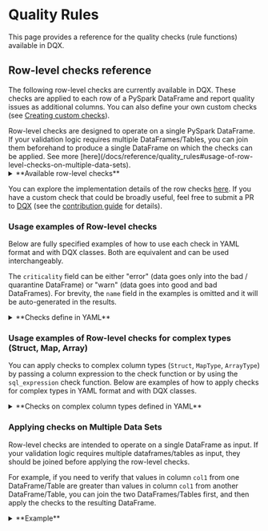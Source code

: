 
# Quality Rules

This page provides a reference for the quality checks (rule functions) available in DQX.

## Row-level checks reference

The following row-level checks are currently available in DQX.
These checks are applied to each row of a PySpark DataFrame and report quality issues as additional columns.
You can also define your own custom checks (see [Creating custom checks](#creating-custom-checks)).

<Admonition type="warning" title="Applicability">
Row-level checks are designed to operate on a single PySpark DataFrame.
If your validation logic requires multiple DataFrames/Tables, you can join them beforehand to produce a single DataFrame on which the checks can be applied.
See more [here](/docs/reference/quality_rules#usage-of-row-level-checks-on-multiple-data-sets).
</Admonition>

<details style={{ backgroundColor: 'transparent', color: 'neutral' }}>
<summary>**Available row-level checks**</summary>
| Check                            | Description                                                                                                                                                                                                                                                                            | Arguments                                                                                                                                                                                                                                                                                                                                                                                                               |
| -------------------------------- | -------------------------------------------------------------------------------------------------------------------------------------------------------------------------------------------------------------------------------------------------------------------------------------- | ----------------------------------------------------------------------------------------------------------------------------------------------------------------------------------------------------------------------------------------------------------------------------------------------------------------------------------------------------------------------------------------------------------------------- |
| is_not_null                      | Checks whether the values in the input column are not null.                                                                                                                                                                                                                            | column: column to check (can be a string column name or a column expression)                                                                                                                                                                                                                                                                                                                                            |
| is_not_empty                     | Checks whether the values in the input column are not empty (but may be null).                                                                                                                                                                                                         | column: column to check (can be a string column name or a column expression)                                                                                                                                                                                                                                                                                                                                            |
| is_not_null_and_not_empty        | Checks whether the values in the input column are not null and not empty.                                                                                                                                                                                                              | column: column to check (can be a string column name or a column expression); trim_strings: optional boolean flag to trim spaces from strings                                                                                                                                                                                                                                                                           |
| is_in_list                       | Checks whether the values in the input column are present in the list of allowed values (null values are allowed).                                                                                                                                                                     | column: column to check (can be a string column name or a column expression); allowed: list of allowed values                                                                                                                                                                                                                                                                                                           |
| is_not_null_and_is_in_list       | Checks whether the values in the input column are not null and present in the list of allowed values.                                                                                                                                                                                  | column: column to check (can be a string column name or a column expression); allowed: list of allowed values                                                                                                                                                                                                                                                                                                           |
| is_not_null_and_not_empty_array  | Checks whether the values in the array input column are not null and not empty.                                                                                                                                                                                                        | column: column to check (can be a string column name or a column expression)                                                                                                                                                                                                                                                                                                                                            |
| is_in_range                      | Checks whether the values in the input column are in the provided range (inclusive of both boundaries).                                                                                                                                                                                | column: column to check (can be a string column name or a column expression); min_limit: min limit as number, date, timestamp, column name or sql expression; max_limit: max limit as number, date, timestamp, column name or sql expression                                                                                                                                                                            |
| is_not_in_range                  | Checks whether the values in the input column are outside the provided range (inclusive of both boundaries).                                                                                                                                                                           | column: column to check (can be a string column name or a column expression); min_limit: min limit as number, date, timestamp, column name or sql expression; max_limit: max limit as number, date, timestamp, column name or sql expression                                                                                                                                                                            |
| is_not_less_than                 | Checks whether the values in the input column are not less than the provided limit.                                                                                                                                                                                                    | column: column to check (can be a string column name or a column expression); limit: limit as number, date, timestamp, column name or sql expression                                                                                                                                                                                                                                                                    |
| is_not_greater_than              | Checks whether the values in the input column are not greater than the provided limit.                                                                                                                                                                                                 | column: column to check (can be a string column name or a column expression); limit: limit as number, date, timestamp, column name or sql expression                                                                                                                                                                                                                                                                    |
| is_valid_date                    | Checks whether the values in the input column have valid date formats.                                                                                                                                                                                                                 | column: column to check (can be a string column name or a column expression); date_format: optional date format (e.g. 'yyyy-mm-dd')                                                                                                                                                                                                                                                                                     |
| is_valid_timestamp               | Checks whether the values in the input column have valid timestamp formats.                                                                                                                                                                                                            | column: column to check (can be a string column name or a column expression); timestamp_format: optional timestamp format (e.g. 'yyyy-mm-dd HH:mm:ss')                                                                                                                                                                                                                                                                  |
| is_not_in_future                 | Checks whether the values in the input column contain a timestamp that is not in the future, where 'future' is defined as current_timestamp + offset (in seconds).                                                                                                                     | column: column to check (can be a string column name or a column expression); offset: offset to use; curr_timestamp: current timestamp, if not provided current_timestamp() function is used                                                                                                                                                                                                                            |
| is_not_in_near_future            | Checks whether the values in the input column contain a timestamp that is not in the near future, where 'near future' is defined as greater than the current timestamp but less than the current_timestamp + offset (in seconds).                                                      | column: column to check (can be a string column name or a column expression); offset: offset to use; curr_timestamp: current timestamp, if not provided current_timestamp() function is used                                                                                                                                                                                                                            |
| is_older_than_n_days             | Checks whether the values in one input column are at least N days older than the values in another column.                                                                                                                                                                             | column: column to check (can be a string column name or a column expression); days: number of days; curr_date: current date, if not provided current_date() function is used                                                                                                                                                                                                                                            |
| is_older_than_col2_for_n_days    | Checks whether the values in one input column are at least N days older than the values in another column.                                                                                                                                                                             | column1: first column to check (can be a string column name or a column expression); column2: second column to check (can be a string column name or a column expression); days: number of days                                                                                                                                                                                                                         |
| is_unique                        | Checks whether the values in the input column are unique and reports an issue for each row that contains a duplicate value. It supports uniqueness check for multiple columns (composite key). Null values are not considered duplicates by default, following the ANSI SQL standard.  | columns: columns to check (can be a list of column names or column expressions); window_spec: optional window specification as a string or column object, you must handle NULLs correctly using coalesce() to prevent rows exclusion; nulls_distinct: controls how null values are treated, default is True, thus nulls are not duplicates, eg. (NULL, NULL) not equals (NULL, NULL) and (1, NULL) not equals (1, NULL) |
| regex_match                      | Checks whether the values in the input column match a given regex.                                                                                                                                                                                                                     | column: column to check (can be a string column name or a column expression); regex: regex to check; negate: if the condition should be negated (true) or not                                                                                                                                                                                                                                                           |
| sql_expression                   | Checks whether the values meet the condition provided as an SQL expression, e.g. `a = 'str1' and a > b`                                                                                                                                                                                | expression: sql expression to check on a dataframe; msg: optional message to output; name: optional name of the resulting column; negate: if the condition should be negated                                                                                                                                                                                                                                            |
</details>

You can explore the implementation details of the row checks [here](https://github.com/databrickslabs/dqx/blob/main/src/databricks/labs/dqx/row_checks.py).
If you have a custom check that could be broadly useful, feel free to submit a PR to [DQX](https://github.com/databrickslabs/dqx) (see the [contribution guide](/docs/dev/contributing) for details).

### Usage examples of Row-level checks

Below are fully specified examples of how to use each check in YAML format and with DQX classes. Both are equivalent and can be used interchangeably.

The `criticality` field can be either "error" (data goes only into the bad / quarantine DataFrame) or "warn" (data goes into good and bad DataFrames).
For brevity, the `name` field in the examples is omitted and it will be auto-generated in the results.

<details style={{ backgroundColor: 'transparent', color: 'neutral' }}>
<summary>**Checks define in YAML**</summary>
```yaml
# is_not_null check
- criticality: error
  check:
    function: is_not_null
    arguments:
      column: col1

# is_not_empty check
- criticality: error
  check:
    function: is_not_empty
    arguments:
      column: col1

# is_not_null_and_not_empty check
- criticality: error
  check:
    function: is_not_null_and_not_empty
    arguments:
      column: col1
      trim_strings: true

# is_in_list check
- criticality: error
  check:
    function: is_in_list
    arguments:
      column: col2
      allowed:
      - 1
      - 2
      - 3

# is_not_null_and_is_in_list check
- criticality: error
  check:
    function: is_not_null_and_is_in_list
    arguments:
      column: col2
      allowed:
      - 1
      - 2
      - 3

# is_not_null_and_not_empty_array check
- criticality: error
  check:
    function: is_not_null_and_not_empty_array
    arguments:
      column: col4

# is_in_range check
- criticality: error
  check:
    function: is_in_range
    arguments:
      column: col2
      min_limit: 1
      max_limit: 10
- criticality: error
  check:
    function: is_in_range
    arguments:
      column: col5
      min_limit: 2025-01-01
      max_limit: 2025-02-24
- criticality: error
  check:
    function: is_in_range
    arguments:
      column: col6
      min_limit: 2025-01-01 00:00:00
      max_limit: 2025-02-24 01:00:00
- criticality: error
  check:
    function: is_in_range
    arguments:
      column: col3
      min_limit: col2
      max_limit: col2 * 2

# is_not_in_range check
- criticality: error
  check:
    function: is_not_in_range
    arguments:
      column: col2
      min_limit: 11
      max_limit: 20
- criticality: error
  check:
    function: is_not_in_range
    arguments:
      column: col5
      min_limit: 2025-02-25
      max_limit: 2025-02-26
- criticality: error
  check:
    function: is_not_in_range
    arguments:
      column: col6
      min_limit: 2025-02-25 00:00:00
      max_limit: 2025-02-26 01:00:00
- criticality: error
  check:
    function: is_not_in_range
    arguments:
      column: col3
      min_limit: col2 + 10
      max_limit: col2 * 10

# is_not_less_than check
- criticality: error
  check:
    function: is_not_less_than
    arguments:
      column: col2
      limit: 0
- criticality: error
  check:
    function: is_not_less_than
    arguments:
      column: col5
      limit: 2025-01-01
- criticality: error
  check:
    function: is_not_less_than
    arguments:
      column: col6
      limit: 2025-01-01 01:00:00
- criticality: error
  check:
    function: is_not_less_than
    arguments:
      column: col3
      limit: col2 - 10

# is_not_greater_than check
- criticality: error
  check:
    function: is_not_greater_than
    arguments:
      column: col2
      limit: 10
- criticality: error
  check:
    function: is_not_greater_than
    arguments:
      column: col5
      limit: 2025-03-01
- criticality: error
  check:
    function: is_not_greater_than
    arguments:
      column: col6
      limit: 2025-03-24 01:00:00
- criticality: error
  check:
    function: is_not_greater_than
    arguments:
      column: col3
      limit: col2 + 10

# is_valid_date check
- criticality: error
  check:
    function: is_valid_date
    arguments:
      column: col5
- criticality: error
  name: col5_is_not_valid_date2
  check:
    function: is_valid_date
    arguments:
      column: col5
      date_format: yyyy-MM-dd

# is_valid_timestamp check
- criticality: error
  check:
    function: is_valid_timestamp
    arguments:
      column: col6
      timestamp_format: yyyy-MM-dd HH:mm:ss
- criticality: error
  name: col6_is_not_valid_timestamp2
  check:
    function: is_valid_timestamp
    arguments:
      column: col6

# is_not_in_future check
- criticality: error
  check:
    function: is_not_in_future
    arguments:
      column: col6
      offset: 86400

# is_not_in_near_future check
- criticality: error
  check:
    function: is_not_in_near_future
    arguments:
      column: col6
      offset: 36400

# is_older_than_n_days check
- criticality: error
  check:
    function: is_older_than_n_days
    arguments:
      column: col5
      days: 10000

# is_older_than_col2_for_n_days check
- criticality: error
  check:
    function: is_older_than_col2_for_n_days
    arguments:
      column1: col5
      column2: col6
      days: 2

# is_unique check
- criticality: error
  check:
    function: is_unique
    arguments:
      columns:
      - col1

# is_unique on multiple columns (composite key), nulls are distinct (default behavior)
# eg. (1, NULL) not equals (1, NULL) and (NULL, NULL) not equals (NULL, NULL)
- criticality: error
  name: composite_key_col1_and_col2_is_not_unique
  check:
    function: is_unique
    arguments:
      columns:
      - col1
      - col2

# is_unique on multiple columns (composite key), nulls are not distinct
# eg. (1, NULL) equals (1, NULL) and (NULL, NULL) equals (NULL, NULL)
- criticality: error
  name: composite_key_col1_and_col2_is_not_unique_not_nulls_distinct
  check:
    function: is_unique
    arguments:
      columns:
      - col1
      - col2
      nulls_distinct: False

# is_unique check with custom window
# provide default value for NULL in the time column of the window spec using coalesce() to prevent rows exclusion!
- criticality: error
  name: col1_is_not_unique_custom_window
  check:
    function: is_unique
    arguments:
      columns:
      - col1
      window_spec: window(coalesce(col6, '1970-01-01'), '10 minutes')

# regex_match check
- criticality: error
  check:
    function: regex_match
    arguments:
      column: col2
      regex: '[0-9]+'
      negate: false

# sql_expression check
- criticality: error
  check:
    function: sql_expression
    arguments:
      expression: col3 >= col2 and col3 <= 10
      msg: col3 is less than col2 and col3 is greater than 10
      name: custom_output_name
      negate: false

# apply check to multiple columns
- criticality: error
  check:
    function: is_not_null # 'column' as first argument
    for_each_column: # apply the check for each column
    - col3
    - col5
- criticality: error
  check:
    function: is_unique # 'column' as first argument
    for_each_column: # apply the check for each list of columns
    - [col3, col5]
    - [col1]
```
</details>

<details style={{ backgroundColor: 'transparent', color: 'neutral' }}>
<summary>**Checks defined using DQX classes**</summary>
```python
from databricks.labs.dqx.rule import DQRowRule, DQRowRuleForEachCol
from databricks.labs.dqx import row_checks
from datetime import datetime

checks = [
    # is_not_null check
    DQRowRule(
      criticality="error",
      check_func=row_checks.is_not_null,
      column="col1"
    ),
    # is_not_empty check
    DQRowRule(
      criticality="error",
      check_func=row_checks.is_not_empty,
      column="col1"
    ),
    # is_not_null_and_not_empty check
    DQRowRule(
      criticality="error",
      check_func=row_checks.is_not_null_and_not_empty,
      column="col1",
      check_func_kwargs={"trim_strings": True}
    ),
    # is_in_list check
    DQRowRule(
      criticality="error",
      check_func=row_checks.is_in_list,
      column="col2",
      check_func_args=[[1, 2, 3]]
    ),
    # is_not_null_and_is_in_list check
    DQRowRule(
      criticality="error",
      check_func=row_checks.is_not_null_and_is_in_list,
      column="col2",
      check_func_args=[[1, 2, 3]]
    ),
    # is_not_null_and_not_empty_array check
    DQRowRule(
      criticality="error",
      check_func=row_checks.is_not_null_and_not_empty_array,
      column="col4"
    ),
    # is_in_range check
    DQRowRule(
      criticality="error",
      check_func=row_checks.is_in_range,
      column="col2",
      check_func_kwargs={"min_limit": 1, "max_limit": 10}
    ),
    DQRowRule(
      criticality="error",
      check_func=row_checks.is_in_range,
      column="col5",
      check_func_kwargs={
        "min_limit": datetime(2025, 1, 1).date(),
        "max_limit": datetime(2025, 2, 24).date()
      }
    ),
    DQRowRule(
      criticality="error",
      check_func=row_checks.is_in_range,
      column="col6",
      check_func_kwargs={
        "min_limit": datetime(2025, 1, 1, 0, 0, 0),
        "max_limit": datetime(2025, 2, 24, 1, 0, 0)
      }
    ),
    DQRowRule(
      criticality="error",
      check_func=row_checks.is_in_range,
      column="col3",
      check_func_kwargs={
        "min_limit": "col2",
        "max_limit": "col2 * 2"
      }
    ),
    # is_not_in_range check
    DQRowRule(
      criticality="error",
      check_func=row_checks.is_not_in_range,
      column="col2",
      check_func_kwargs={
        "min_limit": 11,
        "max_limit": 20
      }
    ),
    DQRowRule(
      criticality="error",
      check_func=row_checks.is_not_in_range,
      column="col5",
      check_func_kwargs={
        "min_limit": datetime(2025, 2, 25).date(),
        "max_limit": datetime(2025, 2, 26).date()
      }
    ),
    DQRowRule(
      criticality="error",
      check_func=row_checks.is_not_in_range,
      column="col6",
      check_func_kwargs={
        "min_limit": datetime(2025, 2, 25, 0, 0, 0),
        "max_limit": datetime(2025, 2, 26, 1, 0, 0)
      }
    ),
    DQRowRule(
      criticality="error",
      check_func=row_checks.is_not_in_range,
      column="col3",
      check_func_kwargs={
        "min_limit": "col2 + 10",
        "max_limit": "col2 * 10"
      }
    ),
    # is_not_less_than check
    DQRowRule(
      criticality="error",
      check_func=row_checks.is_not_less_than,
      column="col2",
      check_func_kwargs={"limit": 0}
    ),
    DQRowRule(
      criticality="error",
      check_func=row_checks.is_not_less_than,
      column="col5",
      check_func_kwargs={"limit": datetime(2025, 1, 1).date()}
    ),
    DQRowRule(
      criticality="error",
      check_func=row_checks.is_not_less_than,
      column="col6",
      check_func_kwargs={"limit": datetime(2025, 1, 1, 1, 0, 0)}
    ),
    DQRowRule(
      criticality="error",
      check_func=row_checks.is_not_less_than,
      column="col3",
      check_func_kwargs={"limit": "col2 - 10"}
    ),
    # is_not_greater_than check
    DQRowRule(
      criticality="error",
      check_func=row_checks.is_not_greater_than,
      column="col2",
      check_func_kwargs={"limit": 10}
    ),
    DQRowRule(
      criticality="error",
      check_func=row_checks.is_not_greater_than,
      column="col5",
      check_func_kwargs={"limit": datetime(2025, 3, 1).date()}
    ),
    DQRowRule(
      criticality="error",
      check_func=row_checks.is_not_greater_than,
      column="col6",
      check_func_kwargs={"limit": datetime(2025, 3, 24, 1, 0, 0)}
    ),
    DQRowRule(
      criticality="error",
      check_func=row_checks.is_not_greater_than,
      column="col3",
      check_func_kwargs={"limit": "col2 + 10"}
    ),
    # is_valid_date check
    DQRowRule(
      criticality="error",
      check_func=row_checks.is_valid_date,
      column="col5"
    ),
    DQRowRule(
      criticality="error",
      check_func=row_checks.is_valid_date,
      column="col5",
      check_func_kwargs={"date_format": "yyyy-MM-dd"},
      name="col5_is_not_valid_date2"
    ),
    # is_valid_timestamp check
    DQRowRule(
      criticality="error",
      check_func=row_checks.is_valid_timestamp,
      column="col6"
    ),
    DQRowRule(
      criticality="error",
      check_func=row_checks.is_valid_timestamp,
      column="col6",
      check_func_kwargs={"timestamp_format": "yyyy-MM-dd HH:mm:ss"},
      name="col6_is_not_valid_timestamp2"
    ),
    # is_not_in_future check
    DQRowRule(
      criticality="error",
      check_func=row_checks.is_not_in_future,
      column="col6",
      check_func_kwargs={"offset": 86400}
    ),
    # is_not_in_near_future check
    DQRowRule(
      criticality="error",
      check_func=row_checks.is_not_in_near_future,
      column="col6",
      check_func_kwargs={"offset": 36400}
    ),
    # is_older_than_n_days check
    DQRowRule(
      criticality="error",
      check_func=row_checks.is_older_than_n_days,
      column="col5",
      check_func_kwargs={"days": 10000}
    ),
    # is_older_than_col2_for_n_days check
    DQRowRule(
      criticality="error",
      check_func=row_checks.is_older_than_col2_for_n_days,
      check_func_args=["col5", "col6", 2]
    ),
    # is_unique check defined using list of columns as string
    DQRowRule(
      criticality="error",
      check_func=row_checks.is_unique,
      columns=["col1"]
    ),
    # is_unique check defined using list of columns
    DQRowRule(
      criticality="error",
      check_func=row_checks.is_unique,
      columns=[F.col("col1")]
    ),
    # is_unique on multiple columns (composite key), nulls are distinct (default behavior)
    # eg. (1, NULL) not equals (1, NULL) and (NULL, NULL) not equals (NULL, NULL)
    DQRowRule(
      criticality="error",
      name="composite_key_col1_and_col2_is_not_unique",
      check_func=row_checks.is_unique,
      columns=["col1", "col2"]
    ),
    # is_unique on multiple columns (composite key), nulls are not distinct
    # eg. (1, NULL) equals (1, NULL) and (NULL, NULL) equals (NULL, NULL)
    DQRowRule(
      criticality="error",
      name="composite_key_col1_and_col2_is_not_unique_nulls_not_distinct",
      check_func=row_checks.is_unique,
      columns=["col1", "col2"],
      check_func_kwargs={
        "nulls_distinct": False
      }
    ),
    # is_unique check with custom window
    DQRowRule(
      criticality="error",
      name="col1_is_not_unique_custom_window",
      # provide default value for NULL in the time column of the window spec using coalesce()
      # to prevent rows exclusion!
      check_func=row_checks.is_unique,
      columns=["col1"],
      check_func_kwargs={
        "window_spec": F.window(F.coalesce(F.col("col6"), F.lit(datetime(1970, 1, 1))), "10 minutes")
      }
    ),
    # regex_match check
    DQRowRule(
      criticality="error",
      check_func=row_checks.regex_match,
      column="col2",
      check_func_kwargs={
        "regex": "[0-9]+", "negate": False
      }
    ),
    # sql_expression check
    DQRowRule(
      criticality="error",
      check_func=row_checks.sql_expression,
      check_func_kwargs={
        "expression": "col3 >= col2 and col3 <= 10",
        "msg": "col3 is less than col2 and col3 is greater than 10",
        "name": "custom_output_name",
        "negate": False
      }
    ),
]

# apply check to multiple columns
checks = checks + DQRowRuleForEachCol(
  check_func=row_checks.is_not_null,  # 'column' as first argument
  criticality="error",
  columns=["col3", "col5"]  # apply the check for each column
).get_rules() + DQRowRuleForEachCol(
  check_func=row_checks.is_unique,  # 'columns' as first argument
  criticality="error",
  columns=[["col3", "col5"], ["col1"]]  # apply the check for each list of columns
).get_rules()
```
</details>

### Usage examples of Row-level checks for complex types (Struct, Map, Array)

You can apply checks to complex column types (`Struct`, `MapType`, `ArrayType`) by passing a column expression to the check function or by using the `sql_expression` check function.
Below are examples of how to apply checks for complex types in YAML format and with DQX classes.

<details style={{ backgroundColor: 'transparent', color: 'neutral' }}>
<summary>**Checks on complex column types defined in YAML**</summary>
```yaml
# is_not_null check applied to a struct column element (dot notation)
- criticality: error
  check:
    function: is_not_null
    arguments:
      column: col8.field1

# is_not_null check applied to a map column element
- criticality: error
  check:
    function: is_not_null
    arguments:
      column: try_element_at(col7, 'key1')

# is_not_null check applied to an array column element at the specified position
- criticality: error
  check:
    function: is_not_null
    arguments:
      column: try_element_at(col4, 1)

# is_not_greater_than check applied to an array column
- criticality: error
  check:
    function: is_not_greater_than
    arguments:
      column: array_max(col4)
      limit: 10

# is_not_less_than check applied to an array column
- criticality: error
  check:
    function: is_not_less_than
    arguments:
      column: array_min(col4)
      limit: 1

# sql_expression check applied to a map column element
- criticality: error
  check:
    function: sql_expression
    arguments:
      expression: try_element_at(col7, 'key1') < 10
      msg: col7 element 'key1' is less than 10
      name: col7_element_key1_less_than_10
      negate: false

# sql_expression check applied to an array of map column elements
- criticality: error
  check:
    function: sql_expression
    arguments:
      expression: not exists(col4, x -> x >= 10)
      msg: array col4 has an element greater than 10
      name: col4_all_elements_less_than_10
      negate: false

# apply check to multiple columns (simple col, struct, map and array)
- criticality: error
  check:
    function: is_not_null
    for_each_column:
    - col1 # col
    - col8.field1 # struct col
    - try_element_at(col7, 'key1') # map col
    - try_element_at(col4, 1) # array col
```
</details>

<details style={{ backgroundColor: 'transparent', color: 'neutral' }}>
<summary>**Checks on complex column types defined using DQX classes**</summary>
```python
import pyspark.sql.functions as F
from databricks.labs.dqx.rule import DQRowRule, DQRowRuleForEachCol
from databricks.labs.dqx import row_checks

checks = [
    # is_not_null check applied to a struct column element (dot notation)
    DQRowRule(
      criticality="error",
      check_func=row_checks.is_not_null,
      column="col8.field1",
    ),
    # is_not_null check applied to a map column element
    DQRowRule(
      criticality="error",
      check_func=row_checks.is_not_null,
      column=F.try_element_at("col7", F.lit("key1")),
    ),
    # is_not_null check applied to an array column element at the specified position
    DQRowRule(
      criticality="error",
      check_func=row_checks.is_not_null,
      column=F.try_element_at("col4", F.lit(1)),
    ),
    # is_not_greater_than check applied to an array column
    DQRowRule(
      criticality="error",
      check_func=row_checks.is_not_greater_than,
      column=F.array_max("col4"),
      check_func_kwargs={"limit": 10},
    ),
    # is_not_less_than check applied to an array column
    DQRowRule(
      criticality="error",
      check_func=row_checks.is_not_less_than,
      column=F.array_min("col4"),
      check_func_kwargs={"limit": 1},
    ),
    # sql_expression check applied to a map column element
    DQRowRule(
      criticality="error",
      check_func=row_checks.sql_expression,
      check_func_kwargs={
        "expression": "try_element_at(col7, 'key1') < 10",
        "msg": "col7 element 'key1' is less than 10",
        "name": "col7_element_key1_less_than_10",
        "negate": False,
      },
    ),
    # sql_expression check applied to an array of map column elements
    DQRowRule(
      criticality="error",
      check_func=row_checks.sql_expression,
      check_func_kwargs={
        "expression": "not exists(col4, x -> x >= 10)",
        "msg": "array col4 has an element greater than 10",
        "name": "col4_all_elements_less_than_10",
        "negate": False,
      },
    ),
]

# apply check to multiple columns (simple col, map and array)
checks = checks + DQRowRuleForEachCol(
    check_func=row_checks.is_not_null,
    criticality="error",
    columns=[
      "col1",  # col as string
      F.col("col2"),  # col
      "col8.field1",  # struct col
      F.try_element_at("col7", F.lit("key1")),  # map col
      F.try_element_at("col4", F.lit(1))  # array col
    ]
  ).get_rules()
```
</details>

### Applying checks on Multiple Data Sets

Row-level checks are intended to operate on a single DataFrame as input. If your validation logic requires multiple dataframes/tables as input, they should be joined before applying the row-level checks.

For example, if you need to verify that values in column `col1` from one DataFrame/Table are greater than values in column `col1` from another DataFrame/Table, you can join the two DataFrames/Tables first, and then apply the checks to the resulting DataFrame.

<details style={{ backgroundColor: 'transparent', color: 'neutral' }}>
<summary>**Example**</summary>
```python
from databricks.labs.dqx.engine import DQEngine
from databricks.sdk import WorkspaceClient

# Join and filter two input tables
input_df = spark.sql("""
  SELECT t2.col1, t2.col2, t2.col3
  FROM (
      SELECT DISTINCT col1 FROM table1 WHERE col4 = 'foo'
  ) AS t1
  JOIN table2 AS t2
  ON t1.col1 = t2.col1
  WHERE t2.col1 > 0
""")

# Define and apply checks on the joined data sets
checks = yaml.safe_load("""
- criticality: error
  check:
    function: is_not_null
    arguments:
      column: col1
- criticality: error
  check:
    function: sql_expression
    arguments:
      expression: col3 >= col2 and col3 <= 10
      msg: col3 is less than col2 and col3 is greater than 10
      name: custom_output_name
      negate: false
""")

dq_engine = DQEngine(WorkspaceClient())
good_df, quarantine_df = dq_engine.apply_checks_by_metadata_and_split(input_df, checks)
```
</details>

## Applying filters on checks

You can apply checks to a part of the DataFrame by using a `filter`.
For example, to check that a column `a` is not null only when a column `b` is positive, you can define the check as follows:
```yaml
- criticality: error
  filter: col2 > 0
  check:
    function: is_not_null
    arguments:
      column: col1
```

## Creating custom checks

### Using SQL Expression

You can define custom checks using SQL Expression rule (`sql_expression`),
for example:
```yaml
- criticality: error
  check:
    function: sql_expression
    arguments:
      expression: col1 LIKE '%foo'
      msg: col1 ends with 'foo'
```

SQL Expressions are also useful if you need to make cross-column validation, for example:
```yaml
- criticality: error
  check:
    function: sql_expression
    arguments:
      expression: col1 > col2
      msg: col1 is greater than col2
```

### Using Python function

If you need a reusable check or want to implement more complex logic which is challenging to implement using SQL expression, you can define your own custom check function.
A check function is a callable that uses `make_condition` to return `pyspark.sql.Column`.

#### Custom check example

<Tabs>
  <TabItem value="Python" label="Python" default>
    ```python
    import pyspark.sql.functions as F
    from pyspark.sql import Column
    from databricks.labs.dqx.row_checks import make_condition

    def ends_with_foo(column: str) -> Column:
      col_expr = F.col(column)
      return make_condition(col_expr.endswith("foo"), f"Column {column} ends with foo", f"{column}_ends_with_foo")
    ```
  </TabItem>
</Tabs>

#### Execution of the custom check using DQX classes

<Tabs>
  <TabItem value="Python" label="Python" default>
    ```python
    import yaml
    from databricks.labs.dqx.engine import DQEngine
    from databricks.sdk import WorkspaceClient
    from databricks.labs.dqx.rule import DQRowRule
    from databricks.labs.dqx.row_checks import is_not_null

    checks = [
      DQRowRule(criticality="error", check_func=is_not_null, column="col1"),
      DQRowRule(criticality="error", check_func=ends_with_foo, column="col1"),
    ]

    dq_engine = DQEngine(WorkspaceClient())

    # Option 1: apply quality rules on the dataframe and provide valid and invalid (quarantined) dataframes
    valid_df, quarantined_df = dq_engine.apply_checks_and_split(input_df, checks)

    # Option 2: apply quality rules on the dataframe and report issues as additional columns
    valid_and_quarantined_df = dq_engine.apply_checks_by_metadata(input_df, checks)
    ```
  </TabItem>
</Tabs>

#### Execution of the custom check using YAML definition

<Tabs>
  <TabItem value="Python" label="Python" default>
    ```python
    import yaml
    from databricks.labs.dqx.engine import DQEngine
    from databricks.sdk import WorkspaceClient

    checks = yaml.safe_load("""
    - criticality: error
      check:
        function: ends_with_foo
        arguments:
          column: col1
    - criticality: error
      check:
        function: is_not_null
        arguments:
          column: col1
    """)

    dq_engine = DQEngine(WorkspaceClient())

    custom_check_functions = {"ends_with_foo": ends_with_foo}  # list of custom check functions
    # or include all functions with globals() for simplicity
    #custom_check_functions=globals()

    # Option 1: apply quality rules on the dataframe and provide valid and invalid (quarantined) dataframes
    valid_df, quarantined_df = dq_engine.apply_checks_by_metadata_and_split(input_df, checks, custom_check_functions)

    # Option 2: apply quality rules on the dataframe and report issues as additional columns
    valid_and_quarantined_df = dq_engine.apply_checks_by_metadata(input_df, checks, custom_check_functions)
    ```
  </TabItem>
</Tabs>
